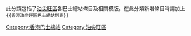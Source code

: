 此分類包括了[[油尖旺區|油尖旺區]]各巴士總站條目及相關模版。在此分類新增條目時請加上<code><nowiki>{{香港油尖旺區巴士總站列表}}</nowiki></code>
[[Category:香港巴士總站|Category:香港巴士總站]]
[[Category:油尖旺區|Category:油尖旺區]]